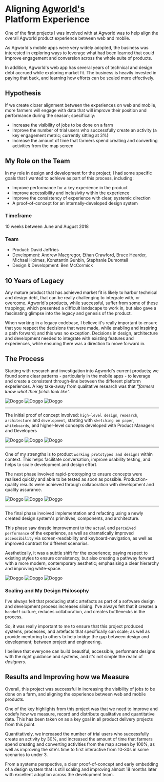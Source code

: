 
# Aligning [Agworld's](https://agworld.com)<br />Platform Experience

One of the first projects I was involved with at Agworld was to help align the overall Agworld product experience between web and mobile.

As Agworld's mobile apps were very widely adopted, the business was interested in exploring ways to leverage what had been learned that could improve engagement and conversion across the whole suite of products.

In addition, Agworld's web app has several years of technical and design debt accrued while exploring market fit. The business is heavily invested in paying that back, and learning how efforts can be scaled more effectively.

## Hypothesis

If we create closer alignment between the experiences on web and mobile, more farmers will engage with data that will improve their position and performance during the season; specifically:

- Increase the visibility of jobs to be done on a farm
- Improve the number of trial users who successfully create an activity (a key engagement metric; currently sitting at 3%)
- Increase the amount of time that farmers spend creating and converting activities from the map screen

## My Role on the Team

In my role in design and development for the project; I had some specific goals that I wanted to achieve as part of this process, including:

- Improve performance for a key experience in the product
- Improve accessibility and inclusivity within the experience
- Improve the consistency of experience with clear, systemic direction
- A proof-of-concept for an internally-developed design system

### Timeframe

10 weeks between June and August 2018

### Team

- Product: David Jeffries
- Development: Andrew Macgregor, Ethan Crawford, Bruce Hearder, Michael Holmes, Konstantin Gunbin, Stephanie Dumonteil
- Design & Development: Ben McCormick

## 10 Years of Legacy

Any mature product that has achieved market fit is likely to harbor technical and design debt, that can be really challenging to integrate with, or overcome. Agworld's products, while successful, suffer from some of these trappings; which presented a difficult landscape to work in, but also gave a fascinating glimpse into the legacy and genesis of the product.

When working in a legacy codebase, I believe it's really important to ensure that you respect the decisions that were made, while enabling and inspiring a path forward; and this was no exception. Decisions in design, architecture and development needed to integrate with existing features and experiences, while ensuring there was a direction to move forward in.

## The Process

Starting with research and investigation into Agworld's current products; we found some clear patterns - particularly in the mobile apps - to leverage and create a consistent through-line between the different platform experiences. A key take-away from qualitative research was that _"farmers know what their fields look like"_.

<FigureGrid caption="The `farm / field` metaphor is a very strong one, so maintaining and hilighting this context is a very powerful tool to ensure some familiarity with farmers">
  <Image src="/static/doggo.png" alt="Doggo" />
  <Image src="/static/doggo.png" alt="Doggo" />
  <Image src="/static/doggo.png" alt="Doggo" />
</FigureGrid>

---

The initial proof of concept involved: `high-level design`, `research`, `architecture` and `development`, starting with `sketching on paper`, `whiteboards`, and higher-level concepts developed with Product Managers and Developers

<FigureGrid caption="Working through higher-level concepts and sketches individually and collaboratively with the team">
  <Image src="/static/doggo.png" alt="Doggo" />
  <Image src="/static/doggo.png" alt="Doggo" />
  <Image src="/static/doggo.png" alt="Doggo" />
</FigureGrid>

---

One of my strengths is to product `working prototypes and designs` within context. This helps facilitate conversation, improve usability testing, and helps to scale development and design effort.

The next phase involved rapid-prototyping to ensure concepts were realised quickly and able to be tested as soon as possible. Production-quality results were achieved through collaboration with development and quality assurance.

<FigureGrid caption="Some early, in-context work that actually shipped incrementally as part of the process">
  <Image src="/static/doggo.png" alt="Doggo" />
  <Image src="/static/doggo.png" alt="Doggo" />
  <Image src="/static/doggo.png" alt="Doggo" />
</FigureGrid>

---

The final phase involved implementation and refacting using a newly created design system's primitives, components, and architecture.

This phase saw drastic improvement to the `actual` and `perceived performance` of the experience, as well as dramatically improved `accessibility` via screen-readability and keyboard-navigation, as well as improved contrast for different scenarios.

Aesthetically, it was a subtle shift for the experience; paying respect to existing styles to ensure consistency, but also creating a pathway forward with a more modern, contemporary aesthetic; emphasising a clear hierarchy and improving white-space.

<FigureGrid caption="Insetting the panels, so they don't attach to the extremities of the map gives the illusion of space. Even though the panels are actually larger, they appear to float, reducing their impact on the overall experience">
  <Image src="/static/doggo.png" alt="Doggo" />
  <Image src="/static/doggo.png" alt="Doggo" />
  <Image src="/static/doggo.png" alt="Doggo" />
</FigureGrid>

### Scaling and My Design Philosophy

I've always felt that producing static artefacts as part of a software design and development process increases siloing. I've always felt that it creates a `handoff` culture, reduces collaboration, and creates bottlenecks in the process.

So, it was really important to me to ensure that this project produced systems, processes, and artefacts that specifically can scale; as well as provide mentoring to others to help bridge the gap between design and development; between project and engineering.

I believe that everyone can build beautiful, accessible, performant designs with the right guidance and systems, and it's not simple the realm of _designers_.

## Results and Improving how we Measure

Overall, this project was successful in increasing the visibility of jobs to be done on a farm, and aligning the experience between web and mobile products.

One of the key highlights from this project was that we need to improve and codefy how we measure, record and distribute qualitative and quantitative data. This has been taken on as a key goal in all product delivery projects from this point.

Quantitatively, we increased the number of trial users who successfully create an activity by 30%, and increased the amount of time that farmers spend creating and converting activities from the map screen by 100%, as well as improving the site's time to first interactive from 10-30s in some scenarios to under 3.

From a systems perspective, a clear proof-of-concept and early embedding of a design system that is still scaling and improving almost 18 months later with excellent adoption across the development team.